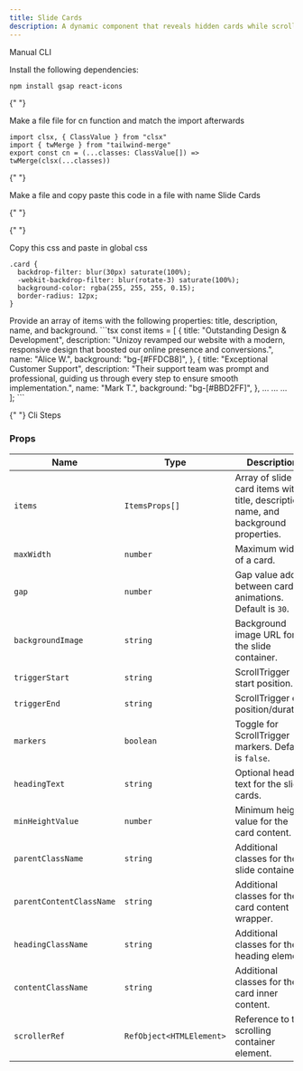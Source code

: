 ```yaml
---
title: Slide Cards
description: A dynamic component that reveals hidden cards while scrolling.
---
```


<ComponentPreview
  name="sliding-cards-demo"
  className="[&_.preview>[data-orientation=vertical]]:sm:max-w-[70%]"
/>

  <Tabs defaultValue="manual">

<TabsList>
  <TabsTrigger value="manual">Manual</TabsTrigger>
  <TabsTrigger value="cli">CLI</TabsTrigger>
</TabsList>

  <TabsContent value="manual">

  <Steps>

<Step>Install the following dependencies:</Step>

```bash
npm install gsap react-icons
```

{" "}

<Step>Make a file file for cn function and match the import afterwards</Step>

```tsx
import clsx, { ClassValue } from "clsx"
import { twMerge } from "tailwind-merge"
export const cn = (...classes: ClassValue[]) => twMerge(clsx(...classes))
```

{" "}

<Step>
  Make a file and copy paste this code in a file with name Slide Cards
</Step>

{" "}

<ComponentSource name="sliding-cards" />

{" "}

<Step>Copy this css and paste in global css</Step>

```tsx
.card {
  backdrop-filter: blur(30px) saturate(100%);
  -webkit-backdrop-filter: blur(rotate-3) saturate(100%);
  background-color: rgba(255, 255, 255, 0.15);
  border-radius: 12px;
}
```


<Step>
  Provide an array of items with the following properties: title, description, name, and background.
</Step>
```tsx
    const  items = [
            {
      title: "Outstanding Design & Development",
      description: "Unizoy revamped our website with a modern, responsive design that boosted our online presence and conversions.",
      name: "Alice W.",
      background: "bg-[#FFDCB8]",
    },
    {
      title: "Exceptional Customer Support",
      description: "Their support team was prompt and professional, guiding us through every step to ensure smooth implementation.",
      name: "Mark T.",
      background: "bg-[#BBD2FF]",
    },
        ...
        ...
        ...
      ];
```
</Steps>
  </TabsContent>

  <TabsContent value="cli">

  <Steps>

{" "}
<Step>Cli Steps</Step>

  </Steps>

  </TabsContent>

  </Tabs>

### Props


| Name                      | Type                              | Description                                                                                      |
| ------------------------- | --------------------------------- | ------------------------------------------------------------------------------------------------ |
| `items`                   | `ItemsProps[]`                    | Array of slide card items with title, description, name, and background properties.              |
| `maxWidth`                | `number`                          | Maximum width of a card.                                                                         |
| `gap`                     | `number`                          | Gap value added between card animations. Default is `30`.                                        |
| `backgroundImage`         | `string`                          | Background image URL for the slide container.                                                  |
| `triggerStart`            | `string`                          | ScrollTrigger start position.                                                                    |
| `triggerEnd`              | `string`                          | ScrollTrigger end position/duration.                                                           |
| `markers`                 | `boolean`                         | Toggle for ScrollTrigger markers. Default is `false`.                                          |
| `headingText`             | `string`                          | Optional heading text for the slide cards.                                                     |
| `minHeightValue`          | `number`                          | Minimum height value for the card content.                                                     |
| `parentClassName`         | `string`                          | Additional classes for the slide container.                                                    |
| `parentContentClassName`  | `string`                          | Additional classes for the card content wrapper.                                               |
| `headingClassName`        | `string`                          | Additional classes for the heading element.                                                    |
| `contentClassName`        | `string`                          | Additional classes for the card inner content.                                                 |
| `scrollerRef`             | `RefObject<HTMLElement>`          | Reference to the scrolling container element.                                                  |
